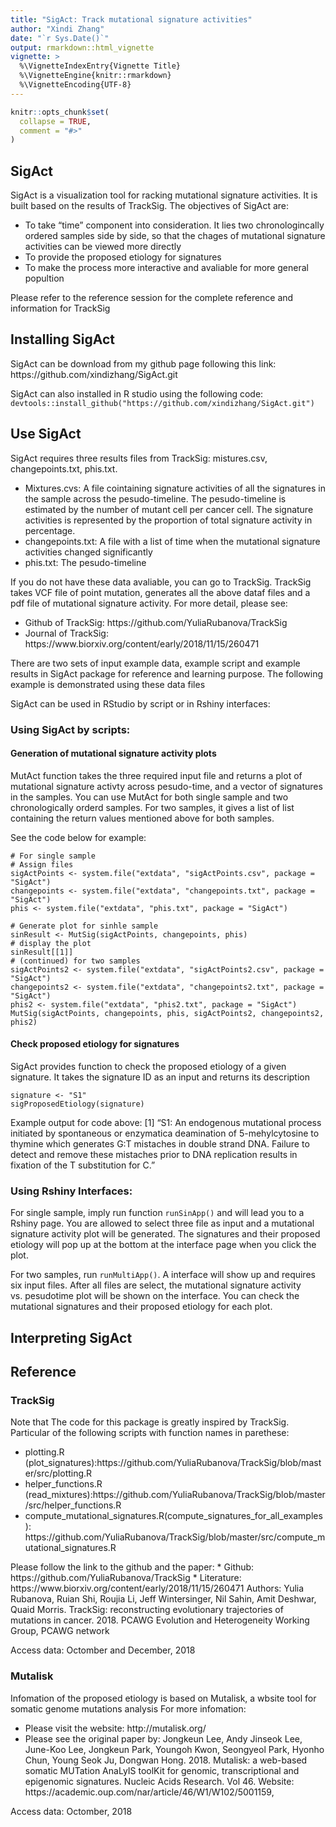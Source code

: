 ```yaml
---
title: "SigAct: Track mutational signature activities"
author: "Xindi Zhang"
date: "`r Sys.Date()`"
output: rmarkdown::html_vignette
vignette: >
  %\VignetteIndexEntry{Vignette Title}
  %\VignetteEngine{knitr::rmarkdown}
  %\VignetteEncoding{UTF-8}
---
```


```r
knitr::opts_chunk$set(
  collapse = TRUE,
  comment = "#>"
)
```

## SigAct
SigAct is a visualization tool for racking mutational signature activities. It is built based on the results of TrackSig. 
The objectives of SigAct are:
  
  * To take "time" component into consideration. It lies two chronologincally ordered samples side by side, so that the chages of mutational signature activities can be viewed more directly
  * To provide the proposed etiology for signatures 
  * To make the process more interactive and avaliable for more general popultion

Please refer to the reference session for the complete reference and information for TrackSig

## Installing SigAct
SigAct can be download from my github page following this link: https://github.com/xindizhang/SigAct.git

SigAct can also installed in R studio using the following code: 
`devtools::install_github("https://github.com/xindizhang/SigAct.git")`

## Use SigAct
SigAct requires three results files from TrackSig: mistures.csv, changepoints.txt, phis.txt. 

  * Mixtures.cvs: A file cointaining signature activities of all the signatures in the sample across the pesudo-timeline. The pesudo-timeline is estimated by the number of mutant cell per cancer cell. The signature activities is represented by the proportion of total signature activity in percentage.
  * changepoints.txt: A file with a list of time when the mutational signature activities changed significantly
  * phis.txt: The pesudo-timeline
  
If you do not have these data avaliable, you can go to TrackSig. TrackSig takes VCF file of point mutation, generates all the above dataf files and a pdf file of mutational signature activity. For more detail, please see:

  * Github of TrackSig: https://github.com/YuliaRubanova/TrackSig
  * Journal of TrackSig: https://www.biorxiv.org/content/early/2018/11/15/260471

There are two sets of input example data, example script and example results in SigAct package for reference and learning purpose. The following example is demonstrated using these data files

SigAct can be used in RStudio by script or in Rshiny interfaces:

### Using SigAct by scripts:
#### Generation of mutational signature activity plots
MutAct function takes the three required input file and returns a plot of mutational signature activty across pesudo-time, and a vector of signatures in the samples.
You can use MutAct for both single sample and two chronologically orderd samples. For two samples, it gives a list of list containing the return values mentioned above for both samples.

See the code below for example:
```
# For single sample
# Assign files
sigActPoints <- system.file("extdata", "sigActPoints.csv", package = "SigAct")
changepoints <- system.file("extdata", "changepoints.txt", package = "SigAct")
phis <- system.file("extdata", "phis.txt", package = "SigAct")

# Generate plot for sinhle sample
sinResult <- MutSig(sigActPoints, changepoints, phis)
# display the plot
sinResult[[1]]
# (continued) for two samples
sigActPoints2 <- system.file("extdata", "sigActPoints2.csv", package = "SigAct")
changepoints2 <- system.file("extdata", "changepoints2.txt", package = "SigAct")
phis2 <- system.file("extdata", "phis2.txt", package = "SigAct")
MutSig(sigActPoints, changepoints, phis, sigActPoints2, changepoints2, phis2)
```

#### Check proposed etiology for signatures
SigAct provides function to check the proposed etiology of a given signature. It takes the signature ID as an input and returns its description
```
signature <- "S1"
sigProposedEtiology(signature)
```
Example output for code above:
[1] "S1: An endogenous mutational process initiated by spontaneous or enzymatica deamination of 5-mehylcytosine to thymine which generates G:T mistaches in double strand DNA. Failure to detect and remove these mistaches prior to DNA replication results in fixation of the T substitution for C."

### Using Rshiny Interfaces:

For single sample, imply run function ```runSinApp()``` and will lead you to a Rshiny page. You are allowed to select three file as input and a mutational signature activity plot will be generated. The signatures and their proposed etiology will pop up at the bottom at the interface page when you click the plot.

For two samples, run ```runMultiApp()```. A interface will show up and requires six input files. After all files are select, the mutational signature activity vs. pesudotime plot will be shown on the interface. You can check the mutational signatures and their proposed etiology for each plot.

## Interpreting SigAct

## Reference
### TrackSig
Note that The code for this package is greatly inspired by TrackSig.
Particular of the following scripts with function names in parethese:

  * plotting.R (plot_signatures):https://github.com/YuliaRubanova/TrackSig/blob/master/src/plotting.R
  * helper_functions.R (read_mixtures):https://github.com/YuliaRubanova/TrackSig/blob/master/src/helper_functions.R
  * compute_mutational_signatures.R(compute_signatures_for_all_examples):
  https://github.com/YuliaRubanova/TrackSig/blob/master/src/compute_mutational_signatures.R

Please follow the link to the github and the paper:
  * Github: https://github.com/YuliaRubanova/TrackSig
  * Literature: https://www.biorxiv.org/content/early/2018/11/15/260471
Authors: Yulia Rubanova, Ruian Shi, Roujia Li, Jeff Wintersinger, Nil Sahin, Amit Deshwar, Quaid Morris. TrackSig: reconstructing evolutionary trajectories of mutations in cancer. 2018. PCAWG Evolution and Heterogeneity Working Group, PCAWG network

Access data: Octomber and December, 2018 

### Mutalisk
Infomation of the proposed etiology is based on Mutalisk, a wbsite tool for somatic genome mutations analysis
For more infomation:

  * Please visit the website: http://mutalisk.org/
  * Please see the original paper by: Jongkeun Lee,  Andy Jinseok Lee, June-Koo Lee,  Jongkeun Park,  Youngoh Kwon, Seongyeol Park,  Hyonho Chun, Young Seok Ju,  Dongwan Hong. 2018. Mutalisk: a web-based somatic MUTation AnaLyIS toolKit for genomic, transcriptional and epigenomic signatures. Nucleic Acids Research. Vol 46. Website: https://academic.oup.com/nar/article/46/W1/W102/5001159, 

Access data: Octomber, 2018

